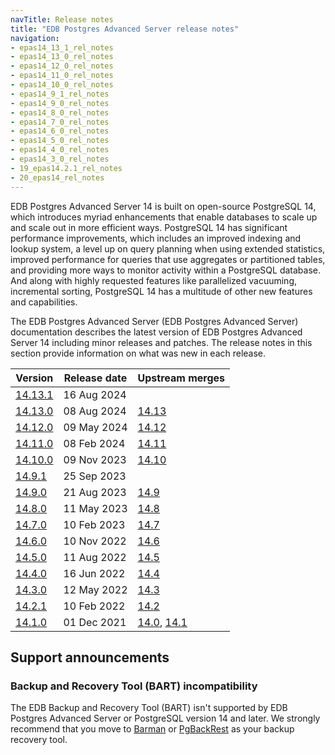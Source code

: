 ```yaml
---
navTitle: Release notes
title: "EDB Postgres Advanced Server release notes"
navigation:
- epas14_13_1_rel_notes
- epas14_13_0_rel_notes
- epas14_12_0_rel_notes
- epas14_11_0_rel_notes
- epas14_10_0_rel_notes
- epas14_9_1_rel_notes
- epas14_9_0_rel_notes
- epas14_8_0_rel_notes
- epas14_7_0_rel_notes
- epas14_6_0_rel_notes
- epas14_5_0_rel_notes
- epas14_4_0_rel_notes
- epas14_3_0_rel_notes
- 19_epas14.2.1_rel_notes
- 20_epas14_rel_notes
---
```


EDB Postgres Advanced Server 14 is built on open-source PostgreSQL 14, which introduces myriad enhancements that enable databases to scale up and scale out in more efficient ways. PostgreSQL 14 has significant performance improvements, which includes an improved indexing and lookup system, a level up on query planning when using extended statistics, improved performance for queries that use aggregates or partitioned tables, and providing more ways to monitor activity within a PostgreSQL database. And along with highly requested features like parallelized vacuuming, incremental sorting, PostgreSQL 14 has a multitude of other new features and capabilities.

The EDB Postgres Advanced Server (EDB Postgres Advanced Server) documentation describes the latest version of EDB Postgres Advanced Server 14 including minor releases and patches. The release notes in this section provide information on what was new in each release. 

| Version                           | Release date | Upstream merges                                                                                                          |
|-----------------------------------|--------------|--------------------------------------------------------------------------------------------------------------------------|
| [14.13.1](epas14_13_1_rel_notes)  | 16 Aug 2024  |                                                                                                                          |
| [14.13.0](epas14_13_0_rel_notes)  | 08 Aug 2024  | [14.13](https://www.postgresql.org/docs/14/release-14-13.html)                                                           |
| [14.12.0](epas14_12_0_rel_notes)  | 09 May 2024  | [14.12](https://www.postgresql.org/docs/14/release-14-12.html)                                                           |
| [14.11.0](epas14_11_0_rel_notes)  | 08 Feb 2024  | [14.11](https://www.postgresql.org/docs/14/release-14-11.html)                                                           |
| [14.10.0](epas14_10_0_rel_notes)  | 09 Nov 2023  | [14.10](https://www.postgresql.org/docs/14/release-14-10.html)                                                           |
| [14.9.1](epas14_9_1_rel_notes)    | 25 Sep 2023  |                                                                                                                          |
| [14.9.0](epas14_9_0_rel_notes)    | 21 Aug 2023  | [14.9](https://www.postgresql.org/docs/14/release-14-9.html)                                                             |
| [14.8.0](epas14_8_0_rel_notes)    | 11 May 2023  | [14.8](https://www.postgresql.org/docs/14/release-14-8.html)                                                             |
| [14.7.0](epas14_7_0_rel_notes)    | 10 Feb 2023  | [14.7](https://www.postgresql.org/docs/14/release-14-7.html)                                                             |
| [14.6.0](epas14_6_0_rel_notes)    | 10 Nov 2022  | [14.6](https://www.postgresql.org/docs/14/release-14-6.html)                                                             |
| [14.5.0](epas14_5_0_rel_notes)    | 11 Aug 2022  | [14.5](https://www.postgresql.org/docs/14/release-14-5.html)                                                             |
| [14.4.0](epas14_4_0_rel_notes)    | 16 Jun 2022  | [14.4](https://www.postgresql.org/docs/14/release-14-4.html)                                                             |
| [14.3.0](epas14_3_0_rel_notes)    | 12 May 2022  | [14.3](https://www.postgresql.org/docs/14/release-14-3.html)                                                             |
| [14.2.1](19_epas14.2.1_rel_notes) | 10 Feb 2022  | [14.2](https://www.postgresql.org/docs/14/release-14-2.html)                                                             |
| [14.1.0](20_epas14_rel_notes)     | 01 Dec 2021  | [14.0](https://www.postgresql.org/docs/14/release-14.html), [14.1](https://www.postgresql.org/docs/14/release-14-1.html) |

## Support announcements

### Backup and Recovery Tool (BART) incompatibility

The EDB Backup and Recovery Tool (BART) isn't supported by EDB Postgres Advanced Server or PostgreSQL version 14 and later. We strongly recommend that you move to [Barman](/supported-open-source/barman/) or [PgBackRest](/supported-open-source/pgbackrest/) as your backup recovery tool. 